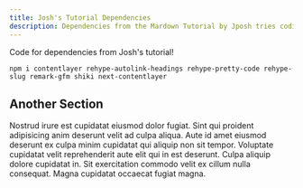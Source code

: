 ```yaml
---
title: Josh's Tutorial Dependencies
description: Dependencies from the Mardown Tutorial by Jposh tries coding
---
```


Code for dependencies from Josh's tutorial!

``
npm i contentlayer rehype-autolink-headings rehype-pretty-code rehype-slug remark-gfm shiki next-contentlayer
``

## Another Section

Nostrud irure est cupidatat eiusmod dolor fugiat. Sint qui proident adipisicing anim deserunt velit ad culpa aliqua. Aute id amet eiusmod deserunt ex culpa minim cupidatat qui aliquip non sit tempor. Voluptate cupidatat velit reprehenderit aute elit qui in est deserunt. Culpa aliquip dolore cupidatat in. Sit exercitation commodo velit ex cillum nulla consequat. Magna cupidatat occaecat fugiat magna.